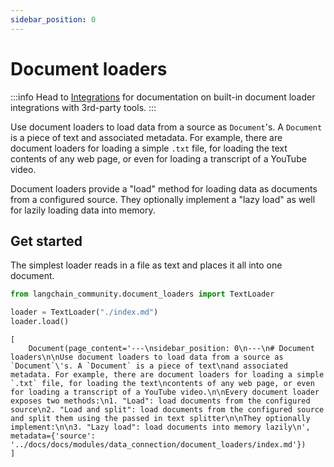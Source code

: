 ```yaml
---
sidebar_position: 0
---
```

# Document loaders

:::info
Head to [Integrations](/docs/integrations/document_loaders/) for documentation on built-in document loader integrations with 3rd-party tools.
:::

Use document loaders to load data from a source as `Document`'s. A `Document` is a piece of text
and associated metadata. For example, there are document loaders for loading a simple `.txt` file, for loading the text
contents of any web page, or even for loading a transcript of a YouTube video.

Document loaders provide a "load" method for loading data as documents from a configured source. They optionally
implement a "lazy load" as well for lazily loading data into memory.

## Get started

The simplest loader reads in a file as text and places it all into one document.

```python
from langchain_community.document_loaders import TextLoader

loader = TextLoader("./index.md")
loader.load()
```

<CodeOutputBlock language="python">

```
[
    Document(page_content='---\nsidebar_position: 0\n---\n# Document loaders\n\nUse document loaders to load data from a source as `Document`\'s. A `Document` is a piece of text\nand associated metadata. For example, there are document loaders for loading a simple `.txt` file, for loading the text\ncontents of any web page, or even for loading a transcript of a YouTube video.\n\nEvery document loader exposes two methods:\n1. "Load": load documents from the configured source\n2. "Load and split": load documents from the configured source and split them using the passed in text splitter\n\nThey optionally implement:\n\n3. "Lazy load": load documents into memory lazily\n', metadata={'source': '../docs/docs/modules/data_connection/document_loaders/index.md'})
]
```

</CodeOutputBlock>
